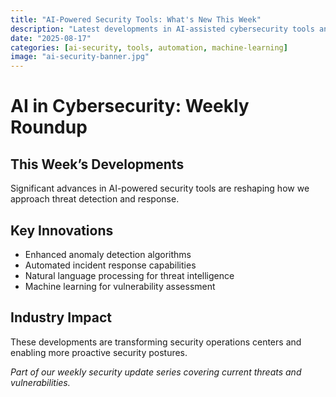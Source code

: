 ```yaml
---
title: "AI-Powered Security Tools: What's New This Week"
description: "Latest developments in AI-assisted cybersecurity tools and techniques"
date: "2025-08-17"
categories: [ai-security, tools, automation, machine-learning]
image: "ai-security-banner.jpg"
---
```


# AI in Cybersecurity: Weekly Roundup

## This Week's Developments
Significant advances in AI-powered security tools are reshaping how we approach threat detection and response.

## Key Innovations
- Enhanced anomaly detection algorithms
- Automated incident response capabilities
- Natural language processing for threat intelligence
- Machine learning for vulnerability assessment

## Industry Impact
These developments are transforming security operations centers and enabling more proactive security postures.

*Part of our weekly security update series covering current threats and vulnerabilities.*
